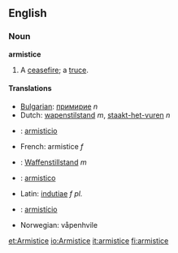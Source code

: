 ==English==

===Noun===
'''armistice'''
#A [[ceasefire]]; a [[truce]].

====Translations====
*[[Bulgarian]]: [[примирие]] ''n''
*Dutch: [[wapenstilstand]] ''m'', [[staakt-het-vuren]] ''n''
* {{es}} : [[armisticio]]
*French: armistice ''f''
* {{de}} : [[Waffenstillstand]] ''m''
* {{io}} : [[armistico]]
*Latin: [[indutiae]] ''f pl.''
* {{pt}} : [[armistício]]
*Norwegian: våpenhvile

[[et:Armistice]]
[[io:Armistice]]
[[it:armistice]]
[[fi:armistice]]